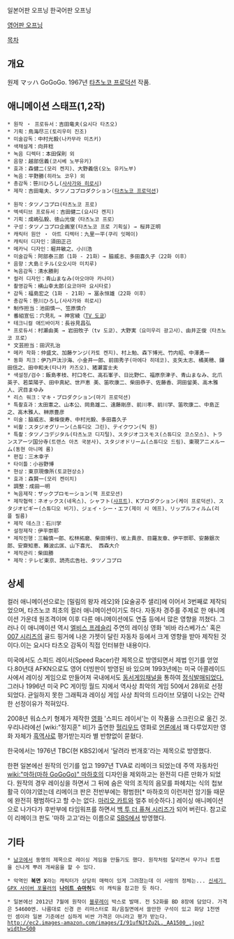 {{{#!html
<object classid='clsid:d27cdb6e-ae6d-11cf-96b8-444553540000' codebase='http://download.macromedia.com/pub/shockwave/cabs/flash/swflash.cab#version=9,0,0,0'  id='NFPlayer42525' width='500' height='408'><param name='movie' value='http://serviceapi.nmv.naver.com/flash/NFPlayer.swf?vid=836AE7C2532595729A77528CA7EA7D0CFB0C&outKey=V12380051c9a5251e6c64252199a4f888be8bd632b21e3deb0fc8252199a4f888be8b' /><param name='wmode' value='transparent' /><param name='allowScriptAccess' value='always' /><param name='allowFullScreen' value='true' /><embed src='http://serviceapi.nmv.naver.com/flash/NFPlayer.swf?vid=836AE7C2532595729A77528CA7EA7D0CFB0C&outKey=V12380051c9a5251e6c64252199a4f888be8bd632b21e3deb0fc8252199a4f888be8b' wmode='transparent' width='500' height='408' allowScriptAccess='always' name='NFPlayer42525' id='NFPlayer42525' allowFullScreen='true' type='application/x-shockwave-flash' /></object>
}}}
일본어판 오프닝
{{{#!html
<object classid='clsid:d27cdb6e-ae6d-11cf-96b8-444553540000' codebase='http://download.macromedia.com/pub/shockwave/cabs/flash/swflash.cab#version=9,0,0,0'  id='NFPlayer75329' width='500' height='408'><param name='movie' value='http://serviceapi.nmv.naver.com/flash/NFPlayer.swf?vid=8313B770338F66AAF6B28083FDA4F1324BB5&outKey=V127436fc30f4fc67e593ea4262a27032fb2ac4a5db4fd2f21f59ea4262a27032fb2a' /><param name='wmode' value='transparent' /><param name='allowScriptAccess' value='always' /><param name='allowFullScreen' value='true' /><embed src='http://serviceapi.nmv.naver.com/flash/NFPlayer.swf?vid=8313B770338F66AAF6B28083FDA4F1324BB5&outKey=V127436fc30f4fc67e593ea4262a27032fb2ac4a5db4fd2f21f59ea4262a27032fb2a' wmode='transparent' width='500' height='408' allowScriptAccess='always' name='NFPlayer75329' id='NFPlayer75329' allowFullScreen='true' type='application/x-shockwave-flash' /></object>
}}}
한국어판 오프닝

[http://www.youtube.com/watch?v=ALzDcMDhf2o 영어판 오프닝]

[[목차]]

== 개요 ==
원제 マッハ GoGoGo. 1967년 [[타츠노코 프로덕션]] 작품.

== 애니메이션 스태프(1,2작) ==

 * 원작 ・ 프로듀서：吉田竜夫(요시다 타츠오)
 * 기획：鳥海尽三(토리우미 진조)
 * 미술감독：中村光毅(나카무라 미츠키)
 * 색채설계：向井稔
 * 녹음 디렉터：本田保則 외
 * 음향：越部信義(코시베 노부유키)
 * 효과：森健二(모리 켄지)、大野義信(오노 유키노부)
 * 녹음：平野勝(히라노 코우) 외
 * 총감독：笹川ひろし([[사사가와 히로시]])
 * 제작：吉田竜夫、タツノコプロダクション([[타츠노코 프로덕션]])

 * 원작：タツノコプロ(타츠노코 프로)
 * 엑섹티브 프로듀서：吉田健二(요시다 켄지)
 * 기획：成嶋弘毅、徳山光俊（타츠노코 프로）
 * 구성：タツノコプロ企画室(타츠노코 프로 기획실) → 桜井正明
 * 캐릭터 원안 ・ 아트 디렉터：九里一平(쿠리 잇페이)
 * 캐릭터 디자인：須田正己
 * 메카닉 디자인：堀井敏之、小川浩
 * 미술감독：阿部泰三郎（1화 - 21화）→ 脇威志、多田喜久子（22화 이후）
 * 음향：大島ミチル(오오시마 미치루)
 * 녹음감독：清水勝則
 * 컬러 디자인：青山まなみ(아오야마 카나미)
 * 촬영감독：横山幸太郎(요코야마 요시타로)
 * 감독：福島宏之（1화 - 21화）→ 冨永恒雄（22화 이후）
 * 총감독：笹川ひろし(사사가와 히로시)
 * 制作担当：池田慎一、笠原慎介
 * 番組宣伝：穴見礼 → 神宮綾（[[TV 도쿄]]）
 * 테크니컬 애드바이저：長谷見昌弘
 * 프로듀서：村瀬由美 → 岩田牧子（tv 도쿄）、大野実（요미우리 광고사）、由井正俊（타츠노코 프로）
 * 文芸担当：田沢孔治
 * 메카 작화：仲盛文、加藤ケンジ(카토 켄지)、村上勉、森下博光、竹内昭、中澤勇一
 * 동화 치크：伊乃戸汰沙海、小金井一郎、前田秀子(마에다 히데코)、支矢太志、橘美穂、鎌田信之、田中和夫(타나카 카즈오)、猪瀬富士夫
 * 색설정/검수：飯島孝枝、村口冬仁、高石峯子、日比野仁、福原奈津子、青山まなみ、北爪英子、若菜陽子、田中真紀、世戸恵 美、笛吹康二、柴田恭子、佐藤香、洞田留美、高木雅人、沢目まゆみ
 * 리스 워크：マキ・プロダクション(마기 프로덕션)
 * 특촬효과：太田憲之、山本公、岡島雄二、遠藤剛彦、前川孝、前川学、笛吹康二、中島正之、高木雅人、榊原豊彦
 * 미술：脇威志、東條俊寿、中村光毅、多田喜久子
 * 비촬：スタジオグリーン(스튜디오 그린)、テイクワン(틱 원)
 * 특촬：タツノコデジタル(타츠노코 디지털)、スタジオコスモス(스튜디오 코스모스)、トランスアーツ国分寺(트랜스 아츠 국분사)、スタジオドリーム(스튜디오 드림)、東現アニメルーム(동현 아니메 룸)
 * 편집：三木幸子
 * 타이틀：小谷野博
 * 현상：東京現像所(토쿄현상소)
 * 효과：森賢一(모리 켄이치)
 * 調整：成田一明
 * 녹음제작：ザックプロモーション(잭 프로모션)
 * 제작협력：ネオックス(네옥스)、シャフト([[샤프트]])、Kプロダクション(케이 프로덕션)、スタジオピギー(스튜디오 비기)、ジェイ・シー・エフ(제이 시 에프)、リップルフィルム(리플 필름)
 * 제작 데스크：石川学
 * 설정제작：伊平崇耶
 * 제작진행：三輪慎一郎、松林拓磨、柴田博行、坂上貴彦、目羅友章、伊平崇耶、安藤銀次郎、安齋知恵、難波広匡、山下喜光、 西森大介
 * 제작관리：柴田勝
 * 제작：テレビ東京、読売広告社、タツノコプロ
== 상세 ==
컬러 애니메이션으로는 [밀림의 왕자 레오]와 [요술공주 샐리]에 이어서 3번째로 제작되었으며, 타츠노코 최초의 컬러 애니메이션이기도 하다. 자동차 경주를 주제로 한 애니메이션 가운데 원조격이며 이후 다른 애니메이션에도 연출 등에서 많은 영향을 끼쳤다.
그러나 이 애니메이션 역시 [[엘비스 프레슬리]] 주연의 레이싱 영화 '비바 라스베가스' 혹은 [[007 시리즈]]의 골드 핑거에 나온 가젯이 달린 자동차 등에서 크게 영향을 받아 제작된 것이다.이는 요시다 타츠오 감독이 직접 인터뷰한 내용이다.

미국에서도 스피드 레이서(Speed Racer)란 제목으로 방영되면서 제법 인기를 얻었다.80년대 AFKN으로도 영어 더빙판이 방영된 바 있으며 1993년에는 미국 아콜레이드 사에서 레이싱 게임으로 만들어져 국내에서도 [[동서게임채널]]을 통하여 [http://www.dsnet.co.kr/support/library/g/00283.html 정식발매되었다.] 그러나 1996년 미국 PC 게이밍 월드 지에서 역사상 최악의 게임 50에서 28위로 선정되었다. 균일하지 못한 그래픽과 레이싱 게임 사상 최악의 드라이브 모델이 나오는 간략한 선정이유가 적혀있다.

2008년 워쇼스키 형제가 제작한 [[영화]] '스피드 레이서'는 이 작품을 스크린으로 옮긴 것. 우리나라에선 [wiki:"정지훈" 비]가 출연한 [[헐리우드]] 영화로 [[언론]]에서 꽤 다루었지만 영화 자체가 [[흑역사]]로 평가받는지라 별 반향없이 묻혔다.

한국에서는 1976년 TBC(현 KBS2)에서 '달려라 번개호'라는 제목으로 방영했다.

한편 일본에선 원작의 인기를 업고 1997년 TVA로 리메이크 되었는데 주역 자동차인 [[wiki:"마하(마하 GoGoGo)" 마하호]]의 디자인을 제외하고는 완전히 다른 만화가 되었다. 원작의 경우 레이싱을 하면서 그 뒤에 숨은 악의 조직의 음모를 파헤치는 식의 첩보활극 이야기였는데 리메이크 판은 전반부에는 평범한[* 마하호의 이런저런 암기들 때문에 완전히 평범하다고 할 수는 없다. [[마리오 카트]]와 얼추 비슷하다.] 레이싱 애니메이션으로 나가다가 후반부에 타임워프를 하면서 [[백 투 더 퓨쳐 시리즈]]가 되어 버린다. 참고로 이 리메이크 판도 '마하 고고'라는 이름으로 [[SBS]]에서 방영했다.

== 기타 ==
 * [[남코]]에서 동명의 제목으로 레이싱 게임을 만들기도 했다. 원작처럼 달리면서 무기나 트랩을 신나게 뿌려 개싸움을 할 수 있다.

 * 악역인 '''복면 X'''라는 캐릭터가 상당히 매력이 있게 그려졌는데 이 사람의 정체는... [[신세기 GPX 사이버 포뮬러]]의 '''[[나이트 슈마허]]'''도 이 캐릭을 참고한 듯 하다.

 * 일본에선 2012년 7월에 원작이 [[블루레이]] 박스로 발매. 전 52화를 BD 8장에 담았다. 가격은 54600엔. 나름대로 신경 쓴 리마스터로 화/음질면에서 쓸만한 구석이 있고 화당 1천엔인 셈이라 일본 기준에선 심하게 비싼 가격은 아니라고 평가 받는다.
 http://ec2.images-amazon.com/images/I/91ufNJtZu2L._AA1500_.jpg?width=500
